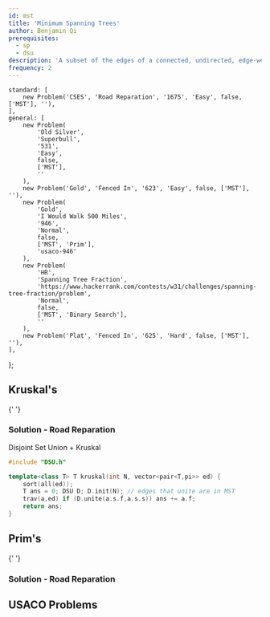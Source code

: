 ```yaml
---
id: mst
title: 'Minimum Spanning Trees'
author: Benjamin Qi
prerequisites:
  - sp
  - dsu
description: 'A subset of the edges of a connected, undirected, edge-weighted graph that connects all the vertices to each other of minimum total weight, where no cycles are allowed.'
frequency: 2
---
```




	standard: [
		new Problem('CSES', 'Road Reparation', '1675', 'Easy', false, ['MST'], ''),
	],
	general: [
		new Problem(
			'Old Silver',
			'Superbull',
			'531',
			'Easy',
			false,
			['MST'],
			''
		),
		new Problem('Gold', 'Fenced In', '623', 'Easy', false, ['MST'], ''),
		new Problem(
			'Gold',
			'I Would Walk 500 Miles',
			'946',
			'Normal',
			false,
			['MST', 'Prim'],
			'usaco-946'
		),
		new Problem(
			'HR',
			'Spanning Tree Fraction',
			'https://www.hackerrank.com/contests/w31/challenges/spanning-tree-fraction/problem',
			'Normal',
			false,
			['MST', 'Binary Search'],
			''
		),
		new Problem('Plat', 'Fenced In', '625', 'Hard', false, ['MST'], ''),
	],
};

<!-- Prim's is recommended; Kruskal's algorithm might TLE -->

<FocusProblem problem={problems.standard[0]} />

<!-- new Problem("Kattis", "MST", "minspantree", "Easy", false, ["MST"], ""), -->

## Kruskal's

<Resources>
	<Resource source="CPH" title="15.1 - Kruskal's" starred></Resource>
	<Resource
		source="cp-algo"
		title="Kruskal's"
		url="graph/mst_kruskal.html"
	></Resource>
	<Resource
		source="cp-algo"
		title="Kruskal's with DSU"
		url="graph/mst_kruskal_with_dsu.html"
	></Resource>
	<Resource source="CP2" title="4.3.2 - Kruskal's">
		{' '}
	</Resource>
</Resources>

<!-- 	<Resource source="PAPS" title="12.4 - Kruskal's">
		description, example, explanation of correctness
	</Resource> -->

### Solution - Road Reparation

<LanguageSection>

<CPPSection>

<Resources>
	<Resource
		source="Benq (from KACTL)"
		url="https://github.com/bqi343/USACO/blob/master/Implementations/content/graphs%20(12)/DSU/DSU%20(7.6).h"
		title="DSU"
	>
		Disjoint Set Union + Kruskal
	</Resource>
</Resources>

```cpp
#include "DSU.h"

template<class T> T kruskal(int N, vector<pair<T,pi>> ed) {
	sort(all(ed));
	T ans = 0; DSU D; D.init(N); // edges that unite are in MST
	trav(a,ed) if (D.unite(a.s.f,a.s.s)) ans += a.f;
	return ans;
}
```

</CPPSection>

</LanguageSection>

## Prim's

<Resources>
	<Resource source="CPH" title="15.3 - Prim's" starred></Resource>
	<Resource
		source="cp-algo"
		title="Prim's"
		url="graph/mst_prim.html"
	></Resource>
	<Resource source="CP2" title="4.3.3 - Prim's">
		{' '}
	</Resource>
</Resources>

### Solution - Road Reparation

<IncompleteSection />

## USACO Problems

<Problems problems={problems.general} />
